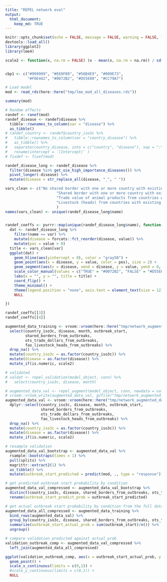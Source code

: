 ```yaml
---
title: "REPEL network eval"
output: 
  html_document:
    keep_md: TRUE
---
```


```r
knitr::opts_chunk$set(echo = FALSE, message = FALSE, warning = FALSE, fig.width = 13, fig.height = 10)
devtools::load_all()
library(ggplot2)
library(lme4)

scale2 <- function(x, na.rm = FALSE) (x - mean(x, na.rm = na.rm)) / sd(x, na.rm)


cbp1 <- c("#999999", "#E69F00", "#56B4E9", "#009E73",
          "#F0E442", "#0072B2", "#D55E00", "#CC79A7")

# Load model
mod <- read_rds(here::here("tmp/lme_mod_all_diseases.rds"))
```

```r
summary(mod)

```

```r

# Random effects
randef <- ranef(mod)
randef_disease <- randef$disease %>%
  tibble::rownames_to_column(var = "disease") %>%
  as_tibble()
# randef_country <- randef$country_iso3c %>%
#   tibble::rownames_to_column(var = "country_disease") %>%
#   as_tibble() %>%
#   separate(country_disease, into = c("country", "disease"), sep = ":") %>%
#   rename(intercept = `(Intercept)` )
# fixdef <- fixef(mod)

randef_disease_long <- randef_disease %>%
  filter(disease %in% get_oie_high_importance_diseases()) %>%
  pivot_longer(-disease) %>%
  mutate(disease = str_replace_all(disease, "_", " "))

vars_clean <- c("No shared border with one or more country with existing outbreaks",
                       "Shared border with one or more country with existing outbreaks",
                       "Trade value of animal products from countries with existing outbreaks",
                       "Livestock (heads) from countries with existing outbreaks"
                       )
names(vars_clean) <- unique(randef_disease_long$name)


randef_coeffs <- purrr::map(unique(randef_disease_long$name), function(var){
  dat <- randef_disease_long %>%
    filter(name == var) %>%
    mutate(disease = forcats::fct_reorder(disease, value)) %>%
    mutate(pos = value > 0)
  title <- vars_clean[var]
  ggplot(dat) +
    geom_hline(aes(yintercept = 0), color = "gray50") +
    geom_point(aes(x = disease, y = value, color = pos), size = 2) +
    geom_segment(aes(x = disease, xend = disease, y = value, yend = 0, color = pos)) +
    scale_color_manual(values = c("TRUE" = "#0072B2", "FALSE" = "#D55E00")) +
    labs(x = "", y = "", title = title) +
    coord_flip() +
    theme_minimal() +
    theme(legend.position = "none", axis.text = element_text(size = 12)) +
    NULL

})

randef_coeffs[[3]]
randef_coeffs[[4]]
```

```r

augmented_data_training <- vroom::vroom(here::here("tmp/network_augmented_data.csv.gz"))  %>%
  select(country_iso3c, disease, month, outbreak_start,
         shared_borders_from_outbreaks,
         ots_trade_dollars_from_outbreaks,
         fao_livestock_heads_from_outbreaks) %>%
  drop_na() %>%
  mutate(country_iso3c = as.factor(country_iso3c)) %>%
  mutate(disease = as.factor(disease)) %>%
  mutate_if(is.numeric, scale2)

# validated
# valdat <- repel_validation(model_object, conn) %>%
#   select(country_iso3c, disease, month)

# augmented_data_val <- repel_augment(model_object, conn, newdata = valdat)
# vroom::vroom_write(augmented_data_val, gzfile("tmp/network_augmented_data_val.csv.gz"))
augmented_data_val <- vroom::vroom(here::here("tmp/network_augmented_data_val.csv.gz"))  %>%
  dplyr::select(country_iso3c, disease, month, outbreak_start,
                shared_borders_from_outbreaks,
                ots_trade_dollars_from_outbreaks,
                fao_livestock_heads_from_outbreaks) %>%
  drop_na() %>%
  mutate(country_iso3c = as.factor(country_iso3c)) %>%
  mutate(disease = as.factor(disease)) %>%
  mutate_if(is.numeric, scale2)

# resample validation
augmented_data_val_bootstrap <- augmented_data_val %>%
  rsample::bootstraps(times = 1) %>%
  pull(splits) %>%
  magrittr::extract2(1) %>%
  as_tibble() %>%
  mutate(outbreak_start_predicted = predict(mod, ., type = "response"))

# get predicted outbreak start probability by condition
augmented_data_val_compressed <- augmented_data_val_bootstrap %>%
  distinct(country_iso3c, disease, shared_borders_from_outbreaks, ots_trade_dollars_from_outbreaks, fao_livestock_heads_from_outbreaks, outbreak_start_predicted) %>%
  rename(outbreak_start_predict_prob = outbreak_start_predicted)

# get actual outbreak start probability by condition from the full dataset
augmented_data_all_compressed <- augmented_data_training %>%
  bind_rows(augmented_data_val) %>%
  group_by(country_iso3c, disease, shared_borders_from_outbreaks, ots_trade_dollars_from_outbreaks, fao_livestock_heads_from_outbreaks) %>%
  summarize(outbreak_start_actual_prob = sum(outbreak_start)/n()) %>%
  ungroup()

# compare validation predicted against actual prob
validation_outbreak_comp <- augmented_data_val_compressed %>%
  left_join(augmented_data_all_compressed)

ggplot(validation_outbreak_comp, aes(x = outbreak_start_actual_prob, y = outbreak_start_predict_prob)) +
  geom_point() +
  scale_x_continuous(limits = c(0,1)) +
  #scale_y_continuous(limits = c(0,1)) +
  NULL

```

